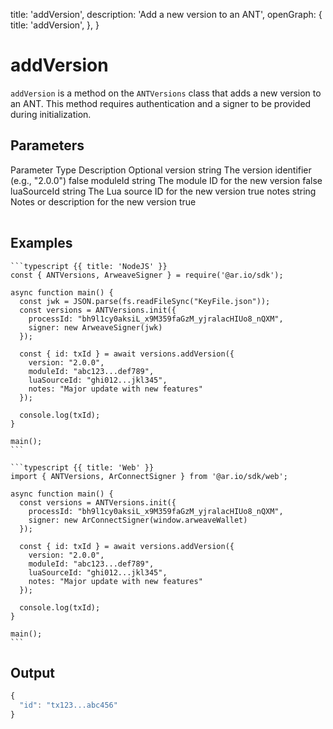 
  title: 'addVersion',
  description: 'Add a new version to an ANT',
  openGraph: {
    title: 'addVersion',
  },
}

# addVersion

`addVersion` is a method on the `ANTVersions` class that adds a new version to an ANT. This method requires authentication and a signer to be provided during initialization.

## Parameters

<Table>
  <Table.Head>
    <Table.Row>
      <Table.Header>Parameter</Table.Header>
      <Table.Header>Type</Table.Header>
      <Table.Header>Description</Table.Header>
      <Table.Header>Optional</Table.Header>
    </Table.Row>
  </Table.Head>
  <Table.Body>
    <Table.Row>
      <Table.Cell className="font-semibold">version</Table.Cell>
      <Table.Cell>string</Table.Cell>
      <Table.Cell>The version identifier (e.g., "2.0.0")</Table.Cell>
      <Table.Cell>false</Table.Cell>
    </Table.Row>
    <Table.Row>
      <Table.Cell className="font-semibold">moduleId</Table.Cell>
      <Table.Cell>string</Table.Cell>
      <Table.Cell>The module ID for the new version</Table.Cell>
      <Table.Cell>false</Table.Cell>
    </Table.Row>
    <Table.Row>
      <Table.Cell className="font-semibold">luaSourceId</Table.Cell>
      <Table.Cell>string</Table.Cell>
      <Table.Cell>The Lua source ID for the new version</Table.Cell>
      <Table.Cell>true</Table.Cell>
    </Table.Row>
    <Table.Row>
      <Table.Cell className="font-semibold">notes</Table.Cell>
      <Table.Cell>string</Table.Cell>
      <Table.Cell>Notes or description for the new version</Table.Cell>
      <Table.Cell>true</Table.Cell>
    </Table.Row>
  </Table.Body>
</Table>

## Examples

<CodeGroup title="addVersion">

    ```typescript {{ title: 'NodeJS' }}
    const { ANTVersions, ArweaveSigner } = require('@ar.io/sdk');

    async function main() {
      const jwk = JSON.parse(fs.readFileSync("KeyFile.json"));
      const versions = ANTVersions.init({
        processId: "bh9l1cy0aksiL_x9M359faGzM_yjralacHIUo8_nQXM",
        signer: new ArweaveSigner(jwk)
      });

      const { id: txId } = await versions.addVersion({
        version: "2.0.0",
        moduleId: "abc123...def789",
        luaSourceId: "ghi012...jkl345",
        notes: "Major update with new features"
      });

      console.log(txId);
    }

    main();
    ```

    ```typescript {{ title: 'Web' }}
    import { ANTVersions, ArConnectSigner } from '@ar.io/sdk/web';

    async function main() {
      const versions = ANTVersions.init({
        processId: "bh9l1cy0aksiL_x9M359faGzM_yjralacHIUo8_nQXM",
        signer: new ArConnectSigner(window.arweaveWallet)
      });

      const { id: txId } = await versions.addVersion({
        version: "2.0.0",
        moduleId: "abc123...def789",
        luaSourceId: "ghi012...jkl345",
        notes: "Major update with new features"
      });

      console.log(txId);
    }

    main();
    ```

</CodeGroup>

## Output

```js
{
  "id": "tx123...abc456"
}
```
